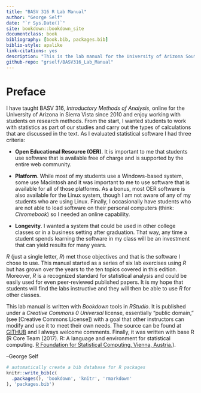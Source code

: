 ```yaml
--- 
title: "BASV 316 R Lab Manual"
author: "George Self"
date: "`r Sys.Date()`"
site: bookdown::bookdown_site
documentclass: book
bibliography: [book.bib, packages.bib]
biblio-style: apalike
link-citations: yes
description: "This is the lab manual for the University of Arizona South BASV 316 class."
github-repo: "grself/BASV316_Lab_Manual"
---
```


<!--

TODO:

180211: None at this time

-->

# Preface {-}

I have taught BASV 316, _Introductory Methods of Analysis_, online for the University of Arizona in Sierra Vista since 2010 and enjoy working with students on research methods. From the start, I wanted students to work with statistics as part of our studies and carry out the types of calculations that are discussed in the text. As I evaluated statistical software I had three criteria:

* **Open Educational Resource (OER)**. It is important to me that students use software that is available free of charge and is supported by the entire web community.

* **Platform**. While most of my students use a Windows-based system, some use Macintosh and it was important to me to use software that is available for all of those platforms. As a bonus, most OER software is also available for the Linux system, though I am not aware of any of my students who are using Linux. Finally, I occasionally have students who are not able to load software on their personal computers (think: *Chromebook*) so I needed an online capability.

* **Longevity**. I wanted a system that could be used in other college classes or in a business setting after graduation. That way, any time a student spends learning the software in my class will be an investment that can yield results for many years.

*R* (just a single letter, *R*) met those objectives and that is the software I chose to use. This manual started as a series of six lab exercises using *R* but has grown over the years to the ten topics covered in this edition. Moreover, *R* is a recognized standard for statistical analysis and could be easily used for even peer-reviewed published papers. It is my hope that students will find the labs instructive and they will then be able to use *R* for other classes. 

This lab manual is written with *Bookdown* tools in *RStudio*. It is published under a *Creative Commons 0 Universal* license, essentially "public domain," (see [Creative Commons License]) with a goal that other instructors can modify and use it to meet their own needs. The source can be found at [GITHUB](https://goo.gl/6dZqCK) and I always welcome comments. Finally, it was written with base R (R Core Team (2017). R: A language and environment for statistical computing. [R Foundation for Statistical Computing, Vienna, Austria.](https://www.R-project.org/)).

--George Self


```r
# automatically create a bib database for R packages
knitr::write_bib(c(
  .packages(), 'bookdown', 'knitr', 'rmarkdown'
), 'packages.bib')
```
